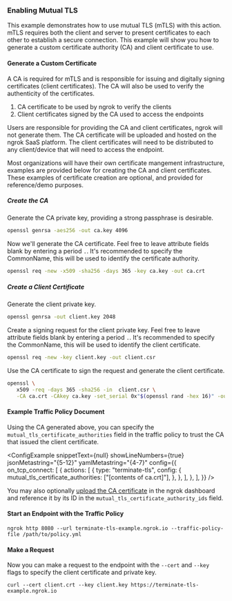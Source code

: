 
### Enabling Mutual TLS

This example demonstrates how to use mutual TLS (mTLS) with this action. mTLS requires both the client and server to present certificates to each other to establish a secure connection. This example will show you how to generate a custom certificate authority (CA) and client certificate to use.

#### Generate a Custom Certificate

A CA is required for mTLS and is responsible for issuing and digitally signing certificates (client certificates). The CA will also be used to verify the authenticity of the certificates.

1. CA certificate to be used by ngrok to verify the clients
2. Client certificates signed by the CA used to access the endpoints

Users are responsible for providing the CA and client certificates, ngrok will not generate them. The CA certificate will be uploaded and hosted on the ngrok SaaS platform. The client certificates will need to be distributed to any client/device that will need to access the endpoint.

Most organizations will have their own certificate mangement infrastructure, examples are provided below for creating the CA and client certificates. These examples of certificate creation are optional, and provided for reference/demo purposes.

##### Create the CA

Generate the CA private key, providing a strong passphrase is desirable.

```bash
openssl genrsa -aes256 -out ca.key 4096
```

Now we'll generate the CA certificate. Feel free to leave attribute fields blank by entering a period `.`. It's recommended to specify the CommonName, this will be used to identify the certificate authority.

```bash
openssl req -new -x509 -sha256 -days 365 -key ca.key -out ca.crt
```

##### Create a Client Certificate

Generate the client private key.

```bash
openssl genrsa -out client.key 2048
```

Create a signing request for the client private key. Feel free to leave attribute fields blank by entering a period `.`. It's recommended to specify the CommonName, this will be used to identify the client certificate.

```bash
openssl req -new -key client.key -out client.csr
```

Use the CA certificate to sign the request and generate the client certificate.

```bash
openssl \
   x509 -req -days 365 -sha256 -in  client.csr \
   -CA ca.crt -CAkey ca.key -set_serial 0x"$(openssl rand -hex 16)" -out client.crt
```

#### Example Traffic Policy Document

Using the CA generated above, you can specify the `mutual_tls_certificate_authorities` field in the traffic policy to trust the CA that issued the client certificate.

<ConfigExample
	snippetText={null}
	showLineNumbers={true}
	jsonMetastring="{5-12}"
	yamlMetastring="{4-7}"
	config={{
		on_tcp_connect: [
			{
				actions: [
					{
						type: "terminate-tls",
						config: {
							mutual_tls_certificate_authorities: ["[contents of ca.crt]"],
						},
					},
				],
			},
		],
	}}
/>

You may also optionally [upload the CA certificate](https://dashboard.ngrok.com/tls-cert-authorities) in the ngrok dashboard and reference it by its ID in the `mutual_tls_certificate_authority_ids` field.

#### Start an Endpoint with the Traffic Policy

```shell
ngrok http 8080 --url terminate-tls-example.ngrok.io --traffic-policy-file /path/to/policy.yml
```

#### Make a Request

Now you can make a request to the endpoint with the `--cert` and `--key` flags to specify the client certificate and private key.

```shell
curl --cert client.crt --key client.key https://terminate-tls-example.ngrok.io
```

